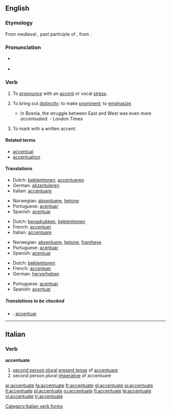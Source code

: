 {{was wotd|2008|January|17}}
==English==

===Etymology===
From medieval {{L.}} {{term|accentuatus|accentuātus|lang=la}}, past participle of {{term|accentuare|accentuāre|lang=la}}, from {{term|accentus|lang=la}}.

===Pronunciation===
* {{a|RP|US}} {{IPA|/əkˈsen.tʃu.eɪt/|/ækˈsen.tʃu.eɪt/}}
* {{audio|en-us-accentuate.ogg|Audio (US)}}

===Verb===
{{en-verb|accentuat|ing}}

# {{transitive}} To [[pronounce]] with an [[accent]] or vocal [[stress]].
# {{transitive}} To bring out [[distinctly]]; to make [[prominent]]; to [[emphasize]].
#* In Bosnia, the struggle between East and West was even more ''accentuated''. - London Times
# {{transitive}} To mark with a written accent.

====Related terms====
* [[accentual]]
* [[accentuation]]

====Translations====
{{trans-top|to pronounce with an accent}}
*Dutch: [[beklemtonen]], [[accentueren]]
*German: [[akzentuieren]]
*Italian: [[accentuare]]
{{trans-mid}}
*Norwegian: [[aksentuere]], [[betone]]
*Portuguese: [[acentuar]]
*Spanish: [[acentuar]]
{{trans-bottom}}

{{trans-top|to bring out distinctly}}
*Dutch: [[benadrukken]], [[beklemtonen]]
*French: [[accentuer]]
*Italian: [[accentuare]]
{{trans-mid}}
*Norwegian: [[aksentuere]], [[betone]], [[framheve]]
*Portuguese: [[acentuar]]
*Spanish: [[acentuar]]
{{trans-bottom}}

{{trans-top|to mark with a written accent}}
*Dutch: [[beklemtonen]]
*French: [[accentuer]]
*German: [[hervorheben]]
{{trans-mid}}
*Portuguese: [[acentuar]]
*Spanish: [[acentuar]]
{{trans-bottom}}

=====Translations to be checked=====
{{checktrans}}
*{{ttbc|Interlingua}}: [[accentuar]]

----

==Italian==

===Verb===
'''accentuate'''

# [[second person plural]] [[present tense]] of [[accentuare]]
# second person plural [[imperative]] of accentuare

[[Category:Italian verb forms]]

[[ar:accentuate]]
[[fa:accentuate]]
[[fr:accentuate]]
[[gl:accentuate]]
[[io:accentuate]]
[[it:accentuate]]
[[pl:accentuate]]
[[ru:accentuate]]
[[fi:accentuate]]
[[te:accentuate]]
[[vi:accentuate]]
[[tr:accentuate]]